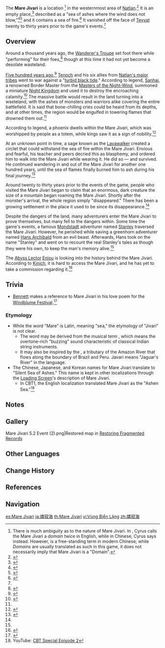 {{Location Infobox
|image        = Mare Jivari 5.2 Event (1).png
|caption      = A woven scroll depicting the location of the Mare Jivari, before its disappearance
|type         = Not Accessible
|region       = Natlan
|area         = 
|pronunciation= {{w|Help:IPA/English|/mɛɚ d͡ʒɪˈvɑɹi/}} {{w|Help:Pronunciation respelling key|''mair jih-VAR-ee''}}<ref>{{Quest|The Spirit of Ah K'ulbatil}}</ref>
}}
The '''Mare Jivari''' is a location<!--deliberately not capitalized since it's unclear whether it's a domain or a Domain--><ref group="Note">There is much ambiguity as to the nature of Mare Jivari. In {{Quest|Adventurer's Entrance Exam}}, Cyrus calls the Mare Jivari a ''domain'' twice in English, while in Chinese, Cyrus says {{zh|秘境|tl=unexplored region; mysterious realm}} instead. However, {{wt|秘境}} is a free-standing term in modern Chinese; while ''Domains'' are usually translated as such in this game, it does not necessarily imply that Mare Jivari is a "Domain".</ref> in the westernmost area of [[Natlan]].<ref name="VoAD">{{Ref/Quest|Vision of Ashen Desolation}}</ref> It is an empty place,<ref>{{Ref/VO|Nahida|About Nahida: Knowledge}}</ref> described as a "sea of ashes where the wind does not blow,"<ref name="stan">{{Ref/Quest|The South Wind Brings Adventure}}</ref><ref>{{Ref/Loading|Others|Mare Jivari}}</ref> and it contains a sea of fire.<ref>{{Ref/Arti|Lavawalker's Resolution}}</ref> It vanished off the face of [[Teyvat]] twenty to thirty years prior to the game's events.<ref name="VoAD"/>

==Overview==
Around a thousand years ago, the [[Wanderer's Troupe (Faction)|Wanderer's Troupe]] set foot there while "performing" for their foes,<ref>{{Ref/Arti|Wanderer's String-Kettle}}</ref> though at this time it had not yet become a desolate wasteland.

[[Cataclysm|Five hundred years ago]],<ref>{{Ref/Quest|page=Echoes of Life|quote='''Mavuika:''' "Ah, that weapon belonged to Tenoch, a hero from five hundred years ago. Strictly speaking, he didn't belong to any single tribe."}}</ref> [[Tenoch]] and his six allies from [[Natlan Tribes|Natlan's major tribes]] went to war against a "[[Abyss|turbid black tide]]." According to legend, [[Sanhaj]], a renowned Border Master from the [[Masters of the Night-Wind]], summoned a miniature [[Night Kingdom]] and used it to destroy the encroaching calamity.<ref>{{Ref/Quest|Night-Wind Letter}}</ref> The massive battle would result in the land turning into a wasteland, with the ashes of monsters and warriors alike covering the entire battlefield. It is said that bone-chilling cries could be heard from its depths, and at other times, the region would be engulfed in towering flames that drowned them out.<ref name="VoAD"/>

According to legend, a phoenix dwells within the Mare Jivari, which was worshipped by people as a totem, while kings saw it as a sign of nobility.<ref>{{Ref/Arti|Lavawalker's Salvation}}</ref>

At an unknown point in time, a sage known as the [[Lavawalker]] created a circlet that could withstand the sea of fire within the Mare Jivari. Envious and fearful, his teacher and peers decried this as blasphemy, and ordered him to walk into the Mare Jivari while wearing it. He did so &mdash; and survived. He continued wandering in and out of the Mare Jivari for another one hundred years, until the sea of flames finally burned him to ash during his final journey.<ref>{{Ref/ArtiSet|Lavawalker}}</ref>

Around twenty to thirty years prior to the events of the game, people who visited the Mare Jivari began to claim that an enormous, dark creature the size of a mountain began roaming the Mare Jivari. Shortly after the monster's arrival, the whole region simply "disappeared." There has been a growing settlement in the place it used to be since its disappearance.<ref name="VoAD" />

Despite the dangers of the land, many adventurers enter the Mare Jivari to prove themselves, but many fell to the dangers within. Some time the game's events, a famous [[Mondstadt]] adventurer named [[Stanley (Historical)|Stanley]] traversed the Mare Jivari. However, he perished while saving a greenhorn adventurer named [[Hans Archibald]] from an evil beast. Afterwards, Hans took on the name "Stanley" and went on to recount the real Stanley's tales as though they were his own, to keep the man's memory alive.<ref name="stan" />

The [[Abyss Lector: Fathomless Flames|Abyss Lector]] [[Enjou]] is looking into the history behind the Mare Jivari. According to [[Kinich]], it is hard to access the Mare Jivari, and he has yet to take a commission regarding it.<ref>{{Ref/Quest|The Last Turnfire Night}}</ref>

==Trivia==
* [[Bennett]] makes a reference to Mare Jivari in his love poem for the [[Windblume Festival]].<ref>{{Ref/Quest|Realm of Fog and Wind|quote='''Venti:''' "You and the Mare Jivari / So close and yet so far / One at the edge of the world / The other in the center of my heart / Wolfhook and dandelion / My Windblume offering to you."}}</ref>
===Etymology===
* While the word "Mare" is Latin, meaning "sea," the etymology of "Jivari" is not clear.
**The word may be derived from the musical term {{w|Jivari}}, which means the overtone-rich "buzzing" sound characteristic of classical Indian string instruments.
** It may also be inspired by the {{w|Javary River|Rio Javari}}, a tributary of the Amazon River that flows along the boundary of Brazil and Peru. Javari means "Jaguar's River" in the {{W|Tupi people|Tupi-Guaraní}} language.
* The Chinese, Japanese, and Korean names for Mare Jivari translate to "Silent Sea of Ashes." This name is kept in other localizations through the [[Loading Screen/Others#Mare Jivari|Loading Screen]]'s description of Mare Jivari.
** In CBT1, the English localization translated Mare Jivari as the "Ashen Sea."<ref>YouTube: [https://youtu.be/HA_XuipwXNs?t=14713 CBT Special Episode 2]</ref>

==Notes==
{{Reflist|note=1}}

==Gallery==
<gallery>
Mare Jivari 5.2 Event (2).png|Restored map in [[Iktomi Spiritseeking Scrolls/Restoring Fragmented Records|Restoring Fragmented Records]]
</gallery>

==Other Languages==
{{Other Languages
|en       = Mare Jivari
|zhs      = 烬寂海
|zhs_rm   = Jìnjì-hǎi
|zht      = 燼寂海
|zht_rm   = Jìnjí-hǎi
|zh_tl    = Silent Sea of Ashes
|ja       = 燼寂海
|ja_rm    = Jinjaku-kai<ref>{{Ref/Quest|The South Wind Brings Adventure|note=Japanese Voice-Overs}}</ref>
|ja_tl    = Silent Sea of Ashes
|ko       = 잿더미 바다
|ko_tl    = Sea of Ash Piles
|es       = Mare Jivari
|fr       = Mare Jivari
|ru       = Пепельное море
|ru_tl    = Ashen Sea
|th       = Mare Jivari
|vi       = Vùng Biển Lặng
|vi_tl    = Silent Sea Waters
|de       = Mare Jivari
|id       = Mare Jivari
|pt       = Mare Jivari
|tr       = Mare Jivari
|it       = Mare Jivari
}}

==Change History==
{{Change History|introduced=1.0}}

==References==
{{Reflist|2}}

==Navigation==
{{Area Navbox|Natlan}}

[[es:Mare Jivari]]
[[ja:燼寂海]]
[[th:Mare Jivari]]
[[vi:Vùng Biển Lặng]]
[[zh:燼寂海]]